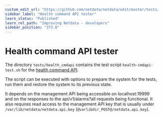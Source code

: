 ```yaml
---
custom_edit_url: "https://github.com/netdata/netdata/edit/master/tests/health_mgmtapi/README.md"
sidebar_label: "Health command API tester"
learn_status: "Published"
learn_rel_path: "Improving Netdata - developers"
sidebar_position: "373.0"
---
```



# Health command API tester

The directory `tests/health_cmdapi` contains the test script `health-cmdapi-test.sh` for the [health command API](/docs/nightly/alerts-and-notifications/health-api-calls).

The script can be executed with options to prepare the system for the tests, run them and restore the system to its previous state. 

It depends on the management API being accessible on localhost:19999 and on the responses to the api/v1/alarms?all requests being functional.
It also requires read access to the management API key that is usually under `/var/lib/netdata/netdata.api.key` (`@varlibdir_POST@/netdata.api.key`).


